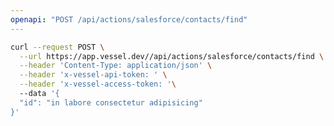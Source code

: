 ```yaml
---
openapi: "POST /api/actions/salesforce/contacts/find"
---
```


<RequestExample>

```bash Request
curl --request POST \
  --url https://app.vessel.dev//api/actions/salesforce/contacts/find \
  --header 'Content-Type: application/json' \
  --header 'x-vessel-api-token: ' \
  --header 'x-vessel-access-token: '\ 
  --data '{
  "id": "in labore consectetur adipisicing"
}'
```

</RequestExample>


      